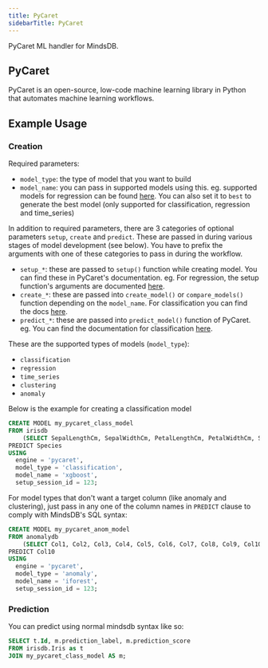 ```yaml
---
title: PyCaret
sidebarTitle: PyCaret
---
```


PyCaret ML handler for MindsDB.

## PyCaret

PyCaret is an open-source, low-code machine learning library in Python that automates machine learning workflows.

## Example Usage

### Creation

Required parameters:
- `model_type`: the type of model that you want to build
- `model_name`: you can pass in supported models using this. eg. supported models for regression can be found [here](https://pycaret.readthedocs.io/en/latest/api/regression.html#pycaret.regression.create_model). You can also set it to `best` to generate the best model (only supported for classification, regression and time_series)

In addition to required parameters, there are 3 categories of optional parameters `setup`, `create` and `predict`. These are passed in during various stages of model development (see below). You have to prefix the arguments with one of these categories to pass in during the workflow.
- `setup_*`: these are passed to `setup()` function while creating model. You can find these in PyCaret's documentation. eg. For regression, the setup function's arguments are documented [here](https://pycaret.readthedocs.io/en/latest/api/regression.html#pycaret.regression.RegressionExperiment.setup).
- `create_*`: these are passed into `create_model()` or `compare_models()` function depending on the `model_name`. For classification you can find the docs [here](https://pycaret.readthedocs.io/en/latest/api/classification.html#pycaret.classification.create_model).
- `predict_*`: these are passed into `predict_model()` function of PyCaret. eg. You can find the documentation for classification [here](https://pycaret.readthedocs.io/en/latest/api/classification.html#pycaret.classification.predict_model).

These are the supported types of models (`model_type`):
- `classification`
- `regression`
- `time_series`
- `clustering`
- `anomaly`

Below is the example for creating a classification model

~~~sql
CREATE MODEL my_pycaret_class_model
FROM irisdb
    (SELECT SepalLengthCm, SepalWidthCm, PetalLengthCm, PetalWidthCm, Species FROM Iris)
PREDICT Species
USING 
  engine = 'pycaret',
  model_type = 'classification',
  model_name = 'xgboost',
  setup_session_id = 123;
~~~~

For model types that don't want a target column (like anomaly and clustering), just pass in any one of the column names in `PREDICT` clause to comply with MindsDB's SQL syntax:

~~~sql
CREATE MODEL my_pycaret_anom_model
FROM anomalydb
    (SELECT Col1, Col2, Col3, Col4, Col5, Col6, Col7, Col8, Col9, Col10 FROM anomaly)
PREDICT Col10
USING 
  engine = 'pycaret',
  model_type = 'anomaly',
  model_name = 'iforest',
  setup_session_id = 123;
~~~~

### Prediction

You can predict using normal mindsdb syntax like so:

~~~sql
SELECT t.Id, m.prediction_label, m.prediction_score
FROM irisdb.Iris as t
JOIN my_pycaret_class_model AS m;
~~~~
